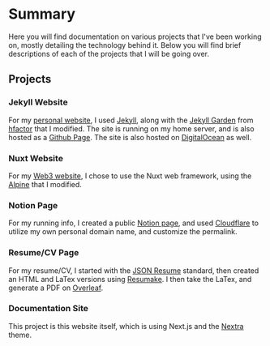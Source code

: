# Summary
 
Here you will find documentation on various projects that I've been working on, mostly detailing the technology behind it. Below you will find brief descriptions of each of the projects that I will be going over.

## Projects

### Jekyll Website 

For my [personal website](https://andykumeda.com), I used [Jekyll](https://jekyllrb.com), along with the [Jekyll Garden](https://github.com/Jekyll-Garden/jekyll-garden.github.io) from [hfactor](https://github.com/hfactor) that I modified. The site is running on my home server, and is also hosted as a [Github Page](https://andykumeda.github.io). The site is also hosted on [DigitalOcean](https://gh-fq64n.ondigitalocean.app/) as well.

### Nuxt Website 

For my [Web3 website](https://andyk.xyz), I chose to use the Nuxt web framework, using the [Alpine](https://alpine.nuxt.space) that I modified. 

### Notion Page

For my running info, I created a public [Notion page](https://andyk.run), and used [Cloudflare](https://flat-tooth-1fb7.andyk.workers.dev/) to utilize my own personal domain name, and customize the permalink. 

### Resume/CV Page

For my resume/CV, I started with the [JSON Resume](https://jsonresume.org) standard, then created an HTML and LaTex versions using [Resumake](https://resumake.io). I then take the LaTex, and generate a PDF on [Overleaf](https://overleaf.com). 

### Documentation Site

This project is this website itself, which is using Next.js and the [Nextra](https://nextra.site) theme. 
